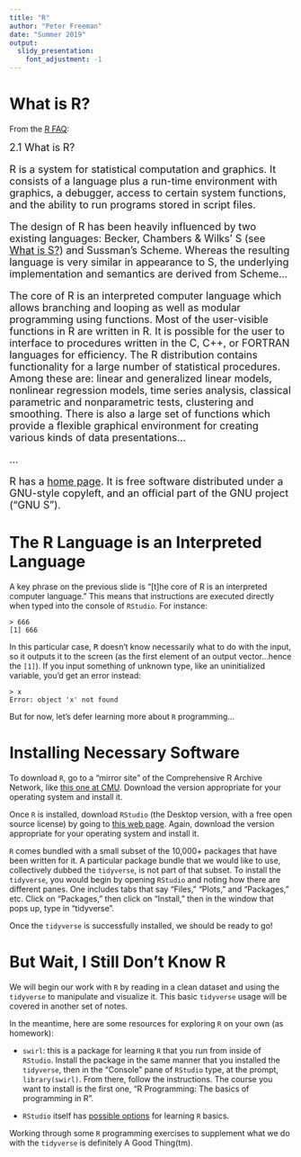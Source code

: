 ```yaml
---
title: "R"
author: "Peter Freeman"
date: "Summer 2019"
output: 
  slidy_presentation:
    font_adjustment: -1
---
```


What is R?
===

From the [R FAQ](https://cran.r-project.org/doc/FAQ/R-FAQ.html#What-is-R_003f):

<font size="4">
2.1 What is R?

R is a system for statistical computation and graphics. It consists of a language plus a run-time environment with graphics, a debugger, access to certain system functions, and the ability to run programs stored in script files.

The design of R has been heavily influenced by two existing languages: Becker, Chambers & Wilks' S (see [What is S?](https://cran.r-project.org/doc/FAQ/R-FAQ.html#What-is-S_003f)) and Sussman's Scheme. Whereas the resulting language is very similar in appearance to S, the underlying implementation and semantics are derived from Scheme...

The core of R is an interpreted computer language which allows branching and looping as well as modular programming using functions. Most of the user-visible functions in R are written in R. It is possible for the user to interface to procedures written in the C, C++, or FORTRAN languages for efficiency. The R distribution contains functionality for a large number of statistical procedures. Among these are: linear and generalized linear models, nonlinear regression models, time series analysis, classical parametric and nonparametric tests, clustering and smoothing. There is also a large set of functions which provide a flexible graphical environment for creating various kinds of data presentations...

...

R has a [home page](https://www.R-project.org/). It is free software distributed under a GNU-style copyleft, and an official part of the GNU project ("GNU S").
</font>

The R Language is an Interpreted Language
===

A key phrase on the previous slide is "[t]he core of R is an interpreted computer language." This means that instructions are executed directly when typed into the console of `RStudio`. For instance:
```
> 666
[1] 666
```
In this particular case,
<tt>R</tt> doesn't know necessarily what to do with the input, so it outputs it to the screen (as the first element of an output vector...hence the `[1]`). If you input something of unknown type, like an uninitialized variable, you'd get an error instead:
```
> x
Error: object 'x' not found
```
But for now, let's defer learning more about `R` programming...

Installing Necessary Software
===

To download `R`, go to a "mirror site" of the Comprehensive R Archive Network, like [this one at CMU](http://lib.stat.cmu.edu/R/CRAN/). Download the version appropriate for your operating system and install it.

Once `R` is installed, download `RStudio` (the Desktop version, with a free open source license) by going to [this web page](https://www.rstudio.com/products/rstudio/download/). Again, download the version appropriate for your operating system and install it.

`R` comes bundled with a small subset of the 10,000+ packages that have been written for it. A particular package bundle that we would like to use, collectively dubbed the `tidyverse`, is not part of that subset. To install the `tidyverse`, you would begin by opening `RStudio` and noting how there are different panes. One includes tabs that say "Files," "Plots," and "Packages," etc. Click on "Packages," then click on "Install," then in the window that pops up, type in "tidyverse".

Once the `tidyverse` is successfully installed, we should be ready to go!

But Wait, I Still Don't Know R
===

We will begin our work with `R` by reading in a clean dataset and using the `tidyverse` to manipulate and visualize it. This basic `tidyverse` usage will be covered in another set of notes.

In the meantime, here are some resources for exploring `R` on your own (as homework):

- `swirl`: this is a package for learning `R` that you run from inside of `RStudio`. Install the package in the same manner that you installed the `tidyverse`, then in the "Console" pane of `RStudio` type, at the prompt, `library(swirl)`. From there, follow the instructions. The course you want to install is the first one, "R Programming: The basics of programming in R".

- `RStudio` itself has [possible options](https://www.rstudio.com/online-learning/#r-programming) for learning `R` basics.

Working through some `R` programming exercises to supplement what we do with the `tidyverse` is definitely A Good Thing(tm).



